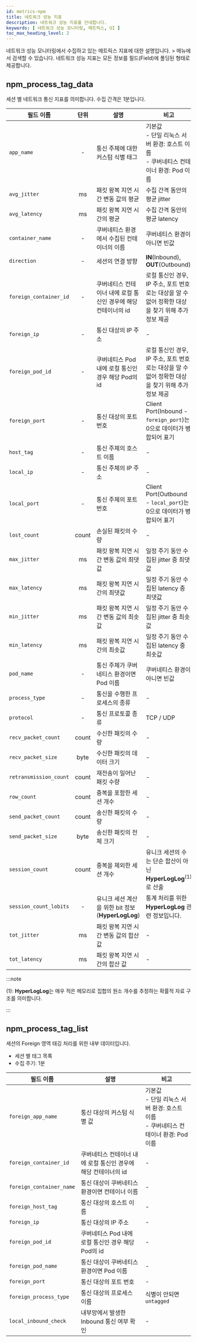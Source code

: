 ```yaml
---
id: metrics-npm
title: 네트워크 성능 지표
description: 네트워크 성능 지표를 안내합니다. 
keywords: [ 네트워크 성능 모니터링, 메트릭스, UI ]
toc_max_heading_level: 2
---
```


네트워크 성능 모니터링에서 수집하고 있는 메트릭스 지표에 대한 설명입니다. <Cmdname sid="sitemap" className="uitext" /> &gt; <Cmdname sid="tag_count" className="uitext" /> 메뉴에서 검색할 수 있습니다. 네트워크 성능 지표는 모든 정보를 필드(Field)에 폴딩된 형태로 제공합니다.

<div className="metricslist">

## npm_process_tag_data

세션 별 네트워크 통신 지표를 의미합니다. 수집 간격은 1분입니다.

| 필드 이름 | 단위 | 설명 | 비고 |
| -- | :--: | -- | -- |
| `app_name` | - | 통신 주체에 대한 커스텀 식별 태그 | 기본값<br/>- 단일 리눅스 서버 환경: 호스트 이름<br/>- 쿠버네티스 컨테이너 환경: Pod 이름 |
| `avg_jitter` | ms | 패킷 왕복 지연 시간 변동 값의 평균 | 수집 간격 동안의 평균 jitter |
| `avg_latency` | ms | 패킷 왕복 지연 시간의 평균 | 수집 간격 동안의 평균 latency |
| `container_name` | - | 쿠버네티스 환경에서 수집된 컨테이너의 이름 | 쿠버네티스 환경이 아니면 빈값 |
| `direction` | - | 세션의 연결 방향 | **IN**(Inbound), **OUT**(Outbound) |
| `foreign_container_id` | - | 쿠버네티스 컨테이너 내에 로컬 통신인 경우에 해당 컨테이너의 id | 로컬 통신인 경우, IP 주소, 포트 번호로는 대상을 알 수 없어 정확한 대상을 찾기 위해 추가 정보 제공 |
| `foreign_ip` | - | 통신 대상의 IP 주소 | - |
| `foreign_pod_id` | - | 쿠버네티스 Pod 내에 로컬 통신인 경우 해당 Pod의 id | 로컬 통신인 경우, IP 주소, 포트 번호로는 대상을 알 수 없어 정확한 대상을 찾기 위해 추가 정보 제공 |
| `foreign_port` | - | 통신 대상의 포트 번호 | Client Port(Inbound - `foreign_port`)는 0으로 데이터가 병합되어 표기 |
| `host_tag` | - | 통신 주체의 호스트 이름 | - |
| `local_ip` | - | 통신 주체의 IP 주소 | - |
| `local_port` | - | 통신 주체의 포트 번호 | Client Port(Outbound - `local_port`)는 0으로 데이터가 병합되어 표기 |
| `lost_count` | count | 손실된 패킷의 수량 | - |
| `max_jitter` | ms | 패킷 왕복 지연 시간 변동 값의 최댓값 | 일정 주기 동안 수집된 jitter 중 최댓값 |
| `max_latency` | ms | 패킷 왕복 지연 시간의 최댓값 | 일정 주기 동안 수집된 latency 중 최댓값 |
| `min_jitter` | ms | 패킷 왕복 지연 시간 변동 값의 최솟값 | 일정 주기 동안 수집된 jitter 중 최솟값 |
| `min_latency` | ms | 패킷 왕복 지연 시간의 최솟값 | 일정 주기 동안 수집된 latency 중 최솟값 |
| `pod_name` | - | 통신 주체가 쿠버네티스 환경이면 Pod 이름 | 쿠버네티스 환경이 아니면 빈값 |
| `process_type` | - | 통신을 수행한 프로세스의 종류 | - |
| `protocol` | - | 통신 프로토콜 종류 | TCP / UDP |
| `recv_packet_count` | count | 수신한 패킷의 수량 | - |
| `recv_packet_size` | byte | 수신한 패킷의 데이터 크기 | - |
| `retransmission_count` | count | 재전송이 일어난 패킷 수량 | - |
| `row_count` | count | 중복을 포함한 세션 개수 | - |
| `send_packet_count` | count | 송신한 패킷의 수량 | - |
| `send_packet_size` | byte | 송신한 패킷의 전체 크기 | - |
| `session_count` | count | 중복을 제외한 세션 개수 | 유니크 세션의 수는 단순 합산이 아닌 **HyperLogLog**<sup><Link to="#hyperloglog">(1)</Link></sup>로 산출 |
| `session_count_lobits` | - | 유니크 세션 계산을 위한 bit 정보(**HyperLogLog**) | 통계 처리를 위한 **HyperLogLog** 관련 정보입니다. |
| `tot_jitter` | ms | 패킷 왕복 지연 시간 변동 값의 합산 값 | - |
| `tot_latency` | ms | 패킷 왕복 지연 시간의 합산 값 | - |

:::note

<a name="hyperloglog">(1)</a>: <b>HyperLogLog</b>는 매우 적은 메모리로 집합의 원소 개수를 추정하는 확률적 자료 구조를 의미합니다.

:::

## npm_process_tag_list

세션의 Foreign 영역 태깅 처리를 위한 내부 데이터입니다.

* 세션 별 태그 목록
* 수집 주기: 1분

| 필드 이름 | 설명 | 비고 |
| -- | -- | -- |
| `foreign_app_name` | 통신 대상의 커스텀 식별 값 | 기본값<br/>- 단일 리눅스 서버 환경: 호스트 이름<br/>- 쿠버네티스 컨테이너 환경: Pod 이름 |
| `foreign_container_id` | 쿠버네티스 컨테이너 내에 로컬 통신인 경우에 해당 컨테이너의 id | - |
| `foreign_container_name` | 통신 대상이 쿠버네티스 환경이면 컨테이너 이름 | - |
| `foreign_host_tag` | 통신 대상의 호스트 이름 | - |
| `foreign_ip` | 통신 대상의 IP 주소 | - |
| `foreign_pod_id` | 쿠버네티스 Pod 내에 로컬 통신인 경우 해당 Pod의 id | - |
| `foreign_pod_name` | 통신 대상이 쿠버네티스 환경이면 Pod 이름 | - |
| `foreign_port` | 통신 대상의 포트 번호 | - |
| `foreign_process_type` | 통신 대상의 프로세스 이름 | 식별이 안되면 `untagged` |
| `local_inbound_check` | 내부망에서 발생한 Inbound 통신 여부 확인 | - |

</div>
